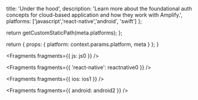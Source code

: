                   
  title: 'Under the hood',
  description: 'Learn more about the foundational auth concepts for cloud-based application and how they work with Amplify.',
  platforms: ['javascript','react-native','android', 'swift']
};

  return getCustomStaticPath(meta.platforms);
};

  return {
    props: {
      platform: context.params.platform,
      meta
    }
  };
}
          



<Fragments fragments={{ js: js0 }} />


<Fragments fragments={{ 'react-native': reactnative0 }} />


<Fragments fragments={{ ios: ios1 }} />


<Fragments fragments={{ android: android2 }} />
